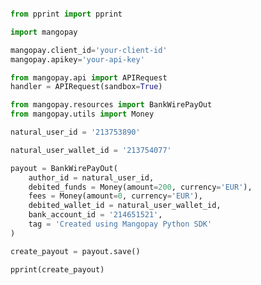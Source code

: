  
```python Python  

from pprint import pprint

import mangopay

mangopay.client_id='your-client-id'
mangopay.apikey='your-api-key'

from mangopay.api import APIRequest
handler = APIRequest(sandbox=True)

from mangopay.resources import BankWirePayOut
from mangopay.utils import Money

natural_user_id = '213753890'

natural_user_wallet_id = '213754077'

payout = BankWirePayOut(
    author_id = natural_user_id,
    debited_funds = Money(amount=200, currency='EUR'),
    fees = Money(amount=0, currency='EUR'),
    debited_wallet_id = natural_user_wallet_id,
    bank_account_id = '214651521',
    tag = 'Created using Mangopay Python SDK'
)

create_payout = payout.save()

pprint(create_payout)
  
```